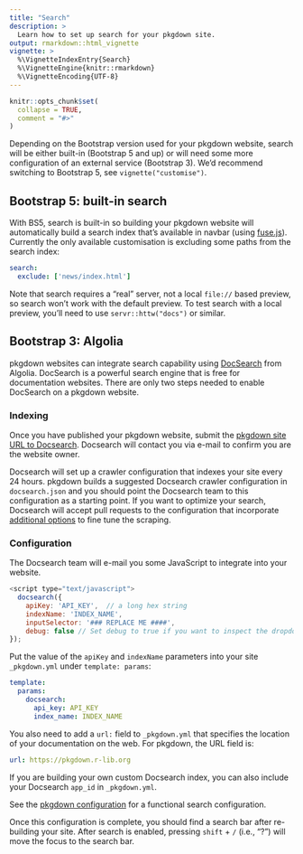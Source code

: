 ```yaml
---
title: "Search"
description: >
  Learn how to set up search for your pkgdown site.
output: rmarkdown::html_vignette
vignette: >
  %\VignetteIndexEntry{Search}
  %\VignetteEngine{knitr::rmarkdown}
  %\VignetteEncoding{UTF-8}
---
```


```r
knitr::opts_chunk$set(
  collapse = TRUE,
  comment = "#>"
)
```

Depending on the Bootstrap version used for your pkgdown website, search will be either built-in (Bootstrap 5 and up) or will need some more configuration of an external service (Bootstrap 3).
We'd recommend switching to Bootstrap 5, see `vignette("customise")`.

## Bootstrap 5: built-in search

With BS5, search is built-in so building your pkgdown website will automatically build a search index that's available in navbar (using [fuse.js](https://fusejs.io/)).
Currently the only available customisation is excluding some paths from the search index:

``` yaml
search:
  exclude: ['news/index.html']
```

Note that search requires a "real" server, not a local `file://` based preview, so search won't work with the default preview.
To test search with a local preview, you'll need to use `servr::httw("docs")` or similar.

## Bootstrap 3: Algolia

pkgdown websites can integrate search capability using [DocSearch](https://docsearch.algolia.com/) from Algolia.
DocSearch is a powerful search engine that is free for documentation websites.
There are only two steps needed to enable DocSearch on a pkgdown website.

### Indexing

Once you have published your pkgdown website, submit the [pkgdown site URL to Docsearch](https://docsearch.algolia.com/).
Docsearch will contact you via e-mail to confirm you are the website owner.

Docsearch will set up a crawler configuration that indexes your site every 24 hours.
pkgdown builds a suggested Docsearch crawler configuration in `docsearch.json` and you should point the Docsearch team to this configuration as a starting point.
If you want to optimize your search, Docsearch will accept pull requests to the configuration that incorporate [additional options](https://github.com/algolia/docsearch-configs#introduction) to fine tune the scraping.

### Configuration

The Docsearch team will e-mail you some JavaScript to integrate into your website.

``` js
<script type="text/javascript">
  docsearch({ 
    apiKey: 'API_KEY',  // a long hex string
    indexName: 'INDEX_NAME', 
    inputSelector: '### REPLACE ME ####', 
    debug: false // Set debug to true if you want to inspect the dropdown 
}); 
```

Put the value of the `apiKey` and `indexName` parameters into your site `_pkgdown.yml` under `template: params`:

``` yaml
template:
  params:
    docsearch:
      api_key: API_KEY
      index_name: INDEX_NAME
```

You also need to add a `url:` field to `_pkgdown.yml` that specifies the location of your documentation on the web.
For pkgdown, the URL field is:

``` yaml
url: https://pkgdown.r-lib.org
```

If you are building your own custom Docsearch index, you can also include your Docsearch `app_id` in `_pkgdown.yml`.

See the [pkgdown configuration](https://github.com/r-lib/pkgdown/blob/main/pkgdown/_pkgdown.yml#L7-L11) for a functional search configuration.

Once this configuration is complete, you should find a search bar after re-building your site.
After search is enabled, pressing `shift` + `/` (i.e., "?") will move the focus to the search bar.
